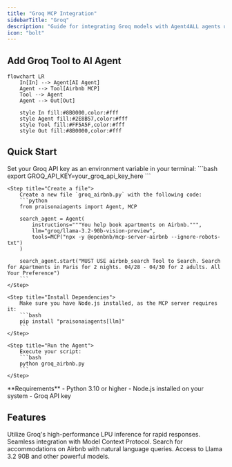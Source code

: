 ```yaml
---
title: "Groq MCP Integration"
sidebarTitle: "Groq"
description: "Guide for integrating Groq models with Agent4ALL agents using MCP"
icon: "bolt"
---
```


## Add Groq Tool to AI Agent

```mermaid
flowchart LR
    In[In] --> Agent[AI Agent]
    Agent --> Tool[Airbnb MCP]
    Tool --> Agent
    Agent --> Out[Out]
    
    style In fill:#8B0000,color:#fff
    style Agent fill:#2E8B57,color:#fff
    style Tool fill:#FF5A5F,color:#fff
    style Out fill:#8B0000,color:#fff
```

## Quick Start

<Steps>
    <Step title="Set API Key">
        Set your Groq API key as an environment variable in your terminal:
        ```bash
        export GROQ_API_KEY=your_groq_api_key_here
        ```
    </Step>

    <Step title="Create a file">
        Create a new file `groq_airbnb.py` with the following code:
        ```python
        from praisonaiagents import Agent, MCP

        search_agent = Agent(
            instructions="""You help book apartments on Airbnb.""",
            llm="groq/llama-3.2-90b-vision-preview",
            tools=MCP("npx -y @openbnb/mcp-server-airbnb --ignore-robots-txt")
        )

        search_agent.start("MUST USE airbnb_search Tool to Search. Search for Apartments in Paris for 2 nights. 04/28 - 04/30 for 2 adults. All Your Preference")
        ```
    </Step>

    <Step title="Install Dependencies">
        Make sure you have Node.js installed, as the MCP server requires it:
        ```bash
        pip install "praisonaiagents[llm]"
        ```
    </Step>

    <Step title="Run the Agent">
        Execute your script:
        ```bash
        python groq_airbnb.py
        ```
    </Step>
</Steps>

<Note>
  **Requirements**
  - Python 3.10 or higher
  - Node.js installed on your system
  - Groq API key
</Note>

## Features

<CardGroup cols={2}>
  <Card title="Ultra-Fast Inference" icon="bolt">
    Utilize Groq's high-performance LPU inference for rapid responses.
  </Card>
  <Card title="MCP Integration" icon="plug">
    Seamless integration with Model Context Protocol.
  </Card>
  <Card title="Airbnb Search" icon="hotel">
    Search for accommodations on Airbnb with natural language queries.
  </Card>
  <Card title="Advanced Models" icon="brain">
    Access to Llama 3.2 90B and other powerful models.
  </Card>
</CardGroup>
